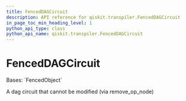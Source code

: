 ```yaml
---
title: FencedDAGCircuit
description: API reference for qiskit.transpiler.FencedDAGCircuit
in_page_toc_min_heading_level: 1
python_api_type: class
python_api_name: qiskit.transpiler.FencedDAGCircuit
---
```


# FencedDAGCircuit

<Class id="qiskit.transpiler.FencedDAGCircuit" isDedicatedPage={true} github="https://github.com/qiskit/qiskit/tree/stable/0.25/qiskit/transpiler/fencedobjs.py" signature="qiskit.transpiler.FencedDAGCircuit(dag_circuit_instance)">
  Bases: `FencedObject`

  A dag circuit that cannot be modified (via remove\_op\_node)
</Class>

